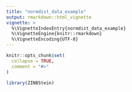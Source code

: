```yaml
---
title: "normdist_data_example"
output: rmarkdown::html_vignette
vignette: >
  %\VignetteIndexEntry{normdist_data_example}
  %\VignetteEngine{knitr::rmarkdown}
  %\VignetteEncoding{UTF-8}
---
```


```r
knitr::opts_chunk$set(
  collapse = TRUE,
  comment = "#>"
)
```

```r
library(ZINBStein)
```
